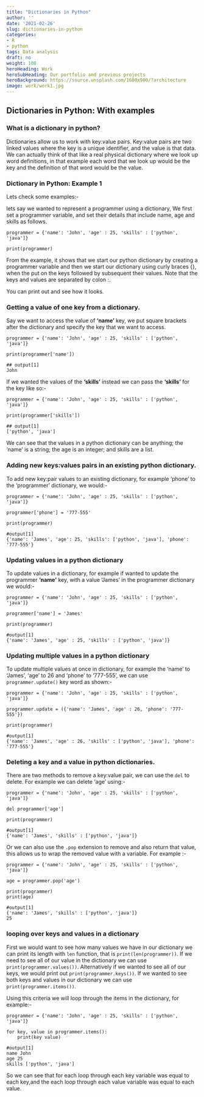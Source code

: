 ```yaml
---
title: "Dictionaries in Python"
author: ''
date: '2021-02-26'
slug: dictionaries-in-python
categories:
- R
- python
tags: Data analysis
draft: no
weight: 100
heroHeading: Work
heroSubHeading: Our portfolio and previous projects
heroBackground: https://source.unsplash.com/1600x900/?architecture
image: work/work1.jpg
---
```


## Dictionaries in Python: With examples

### What is a dictionary in python?

Dictionaries allow us to work with key:value pairs. Key:value pairs are two linked values where the key is a unique identifier, and the value is that data. We can actually think of that like a real physical dictionary where we look up word definitions, in that example each word that we look up would be the key and the definition of that word would be the value.

### Dictionary in Python: Example 1

Lets check some examples:-

lets say we wanted to represent a programmer using a dictionary, We first set a programmer variable, and set their details that include name, age and skills as follows.

```
programmer = {'name': 'John', 'age' : 25, 'skills' : ['python', 'java']}

print(programmer)

```

From the example, it shows that we start our python dictionary by creating a programmer variable and then we start our dictionary using curly braces {}, when the put on the keys followed by subsequent their values. Note that the keys and values are separated by colon :.

You can print out and see how it looks.

### Getting a value of one key from a dictionary.

Say we want to access the value of **'name'** key, we put square brackets after the dictionary and specify the key that we want to access.

```
programmer = {'name': 'John', 'age' : 25, 'skills' : ['python', 'java']}

print(programmer['name'])

## output[1]
John
```

If we wanted the values of the **'skills'** instead we can pass the **'skills'** for the key like so:-

```
programmer = {'name': 'John', 'age' : 25, 'skills' : ['python', 'java']}

print(programmer['skills'])

## output[1]
['python', 'java']
```

We can see that the values in a python dictionary can be anything; the 'name' is a string; the age is an integer; and skills are a list.

### Adding new keys:values pairs in an existing python dictionary.

To add new key:pair values to an existing dictionary, for example 'phone' to the 'programmer' dictionary, we would:-

```
programmer = {'name': 'John', 'age' : 25, 'skills' : ['python', 'java']}

programmer['phone'] = '777-555'

print(programmer)

#output[1]
{'name': 'James', 'age': 25, 'skills': ['python', 'java'], 'phone': '777-555'}
```


### Updating values in a python dictionary

To update values in a dictionary, for example if wanted to update the programmer **'name'** key, with a value 'James' in the programmer dictionary we would:-

```
programmer = {'name': 'John', 'age' : 25, 'skills' : ['python', 'java']}

programmer['name'] = 'James'

print(programmer)

#output[1]
{'name': 'James', 'age' : 25, 'skills' : ['python', 'java']}
```

### Updating multiple values in a python dictionary

To update multiple values at once in dictionary, for example the 'name' to 'James', 'age' to 26 and 'phone' to '777-555', we can use `programmer.update()` key word as shown:-

```
programmer = {'name': 'John', 'age' : 25, 'skills' : ['python', 'java']}

programmer.update = ({'name': 'James', 'age' : 26, 'phone': '777-555'})

print(programmer)

#output[1]
{'name': 'James', 'age' : 26, 'skills' : ['python', 'java'], 'phone': '777-555'}
```

### Deleting a key and a value in python dictionaries.

There are two methods to remove a key:value pair, we can use the `del` to delete. For example we can delete 'age' using:-

```
programmer = {'name': 'John', 'age' : 25, 'skills' : ['python', 'java']}

del programmer['age'] 

print(programmer)

#output[1]
{'name': 'James', 'skills' : ['python', 'java']}
```
Or we can also use the `.pop` extension to remove and also return that value, this allows us to wrap the removed value with a variable. For example :-

```
programmer = {'name': 'John', 'age' : 25, 'skills' : ['python', 'java']}

age = programmer.pop('age') 

print(programmer)
print(age)

#output[1]
{'name': 'James', 'skills' : ['python', 'java']}
25
```
### looping over keys and values in a dictionary

First we would want to see how many values we have in our dictionary we can print its length with `len` function, that is `print(len(programmer))`. If we need to see all of our value in the dictionary we can use `print(programmer.values())`. Alternatively if we wanted to see all of our keys, we would print out `print(programmer.keys())`. If we wanted to see both keys and values in our dictionary we can use `print(programmer.items())`.

Using this criteria we will loop through the items in the dictionary, for example:-

```
programmer = {'name': 'John', 'age' : 25, 'skills' : ['python', 'java']}

for key, value in programmer.items():
    print(key value)
    
#output[1]
name John
age 25
skills ['python', 'java']
```

So we can see that for each loop through each key variable was equal to each key,and the each loop through each value variable was equal to each value.
